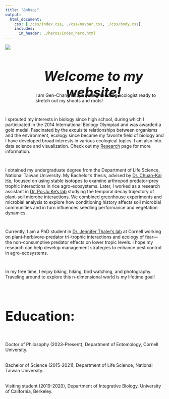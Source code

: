 ```yaml
---
title: "&nbsp;"
output:
  html_document:
    css: [./css/index.css, ./css/navbar.css, ./css/body.css]
    includes:
      in_header: ./heros/index_hero.html
---
```


<style>
h1 {font-weight: bold !important; 
    font-size: 42px !important}
</style>   


<div style="display: flex;">

<img src="./images/Personal photo.JPG" style="max-width: 300px; max-height: 400px; width:auto; height:auto; margin-top: -15px;">

<div style="padding-left: 40px; width: 800px">

<div style="height: 1em;"></div>

<div style="height: 50px;">
<h1 style="text-align: center; font-style: italic;">Welcome to my website!</h1>
</div>

<div style="height: 1em;"></div>

<div style="padding-left: 40px;">
I am Gen-Chang Hsu, a young seedling ecologist ready to stretch out my shoots and roots!
</div>

</div>

</div>

<div style="height: 1em;"></div>

I sprouted my interests in biology since high school, during which I participated in the 2014 International Biology Olympiad and was awarded a gold medal. Fascinated by the exquisite relationships between organisms and the environment, ecology since became my favorite field of biology and I have developed broad interests in various ecological topics. I am also into data science and visualization. Check out my [Research](https://genchanghsu.github.io/Research.html){target="_blank"} page for more information.

<div style="height: 1em;"></div>

I obtained my undergraduate degree from the Department of Life Science, National Taiwan University. My Bachelor’s thesis, advised by [Dr. Chuan-Kai Ho](https://ecology.lifescience.ntu.edu.tw/doku.php/en/ckho/start){target="_blank"}, focused on using stable isotopes to examine arthropod predator-prey trophic interactions in rice agro-ecosystems. Later, I worked as a research assistant in [Dr. Po-Ju Ke’s lab](https://pojuke.com/){target="_blank"} studying the temporal decay trajectory of plant-soil microbe interactions. We combined greenhouse experiments and microbial analysis to explore how conditioning history affects soil microbial communities and in turn influences seedling performance and vegetation dynamics.

<div style="height: 1em;"></div>

Currently, I am a PhD student in [Dr. Jennifer Thaler’s lab](https://blogs.cornell.edu/thaler/){target="_blank"} at Cornell working on plant-herbivore-predator tri-trophic interactions and ecology of fear—the non-consumptive predator effects on lower tropic levels. I hope my research can help develop management strategies to enhance pest control in agro-ecosystems. 

<div style="height: 1em;"></div>

In my free time, I enjoy biking, hiking, bird watching, and photography. Traveling around to explore this n-dimensional world is my lifetime goal!

<br>

# Education:
<div style="height: 1em;"></div>
Doctor of Philosophy (2023-Present), Department of Entomology, Cornell University.

<div style="height:4px;"></div>

Bachelor of Science (2015-2021), Department of Life Science, National Taiwan University.

<div style="height:4px;"></div>

Visiting student (2019-2020), Department of Integrative Biology, University of California, Berkeley.

<div style="height:2px;"></div>


